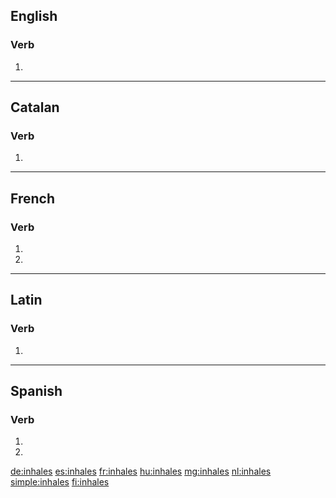 {{also|inhalés}}
==English==

===Verb===
{{head|en|verb form}}

# {{en-third-person singular of|inhale}}

----

==Catalan==

===Verb===
{{head|ca|verb form}}

# {{ca-verb form of|p=2|n=sg|t=pres|m=ind|inhalar}}

----

==French==

===Verb===
{{fr-verb-form}}

# {{inflection of|inhaler||2|s|pres|indc|lang=fr}}
# {{inflection of|inhaler||2|s|pres|subj|lang=fr}}

----

==Latin==

===Verb===
{{la-verb-form|inhālēs}}

# {{inflection of|inhālō||2|s|pres|actv|subj|lang=la}}

----

==Spanish==

===Verb===
{{es-verb-form|inhalar}}

# {{es-verb form of|ending=ar|mood=imperative|sense=negative|pers=2|formal=no|number=singular|inhalar}}
# {{es-verb form of|ending=ar|mood=subjunctive|tense=present|pers=2|formal=no|number=singular|inhalar}}

[[de:inhales]]
[[es:inhales]]
[[fr:inhales]]
[[hu:inhales]]
[[mg:inhales]]
[[nl:inhales]]
[[simple:inhales]]
[[fi:inhales]]